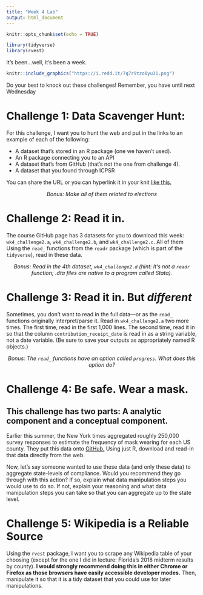 ```yaml
---
title: "Week 4 Lab"
output: html_document
---
```


```r
knitr::opts_chunk$set(echo = TRUE)

library(tidyverse)
library(rvest)

```

It's been...well, it's been a week.

```r
knitr::include_graphics("https://i.redd.it/7q7r9tzo0yu31.png")
```

Do your best to knock out these challenges! Remember, you have until next Wednesday

# Challenge 1: Data Scavenger Hunt:

For this challenge, I want you to hunt the web and put in the links to an example of each of the following:

* A dataset that's stored in an R package (one we haven't used).
* An R package connecting you to an API
* A dataset that's from GitHub (that's not the one from challenge 4).
* A dataset that you found through ICPSR

You can share the URL or you can hyperlink it in your knit [like this.](https://www.youtube.com/watch?v=iJgNpm8cTE8)

<center> *Bonus: Make all of them related to elections* </center>

# Challenge 2: Read it in.

The course GitHub page has 3 datasets for you to download this week: `wk4_challenge2.a`, `wk4_challenge2.b`, and `wk4_challenge2.c`. All of them Using the `read_` functions from the `readr` package (which is part of the `tidyverse`), read in these data. 

<center> *Bonus: Read in the 4th dataset, `wk4_challenge2.d` (hint: It's not a `readr` function; .dta files are native to a program called Stata).* </center>

# Challenge 3: Read it in. But *different*

Sometimes, you don't want to read in the full data---or as the `read_` functions originally interpret/parse it. Read in `wk4_challenge2.a` two more times. The first time, read in the first 1,000 lines. The second time, read it in so that the column `contribution_receipt_date` is read in as a string variable, not a date variable. (Be sure to save your outputs as appropriately named R objects.)

<center> *Bonus: The `read_` functions have an option called `progress`. What does this option do?* </center>

# Challenge 4: Be safe. Wear a mask. 

## This challenge has two parts: A analytic component and a conceptual component. 

Earlier this summer, the New York times aggregated roughly 250,000 survey responses to estimate the frequency of mask wearing for each US county. They put this data onto [GitHub.](https://github.com/nytimes/covid-19-data/tree/master/mask-use) Using just R, download and read-in that data directly from the web. 

Now, let's say someone wanted to use these data (and only these data) to aggregate state-levels of compliance. Would you recommend they go through with this action? If so, explain what data manipulation steps you would use to do so. If not, explain your reasoning and what data manipulation steps you can take so that you can aggregate up to the state level.

# Challenge 5: Wikipedia is a Reliable Source 
Using the `rvest` package, I want you to scrape any Wikipedia table of your choosing (except for the one I did in lecture: Florida's 2018 midterm results by county). **I would strongly recommend doing this in either Chrome or Firefox as those browsers have easily accessible developer modes.** Then, manipulate it so that it is a tidy dataset that you could use for later manipulations.

